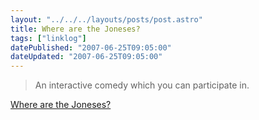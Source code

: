 ```yaml
---
layout: "../../../layouts/posts/post.astro"
title: Where are the Joneses?
tags: ["linklog"]
datePublished: "2007-06-25T09:05:00"
dateUpdated: "2007-06-25T09:05:00"
---
```


> An interactive comedy which you can participate in.

[Where are the Joneses?](http://www.wherearethejoneses.com/)
